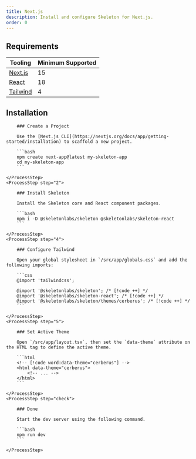 ```yaml
---
title: Next.js
description: Install and configure Skeleton for Next.js.
order: 0
---
```



## Requirements

| Tooling                              | Minimum Supported |
| ------------------------------------ | ----------------- |
| [Next.js](https://nextjs.org/)       | 15                |
| [React](https://react.dev/)          | 18                |
| [Tailwind](https://tailwindcss.com/) | 4                 |

## Installation

<Process>
    <ProcessStep step="1">
    
        ### Create a Project

        Use the [Next.js CLI](https://nextjs.org/docs/app/getting-started/installation) to scaffold a new project.

        ```bash
        npm create next-app@latest my-skeleton-app
        cd my-skeleton-app
        ```

    </ProcessStep>
    <ProcessStep step="2">

        ### Install Skeleton

        Install the Skeleton core and React component packages.

        ```bash
        npm i -D @skeletonlabs/skeleton @skeletonlabs/skeleton-react
        ```

    </ProcessStep>
    <ProcessStep step="4">

        ### Configure Tailwind

        Open your global stylesheet in `/src/app/globals.css` and add the following imports:

        ```css
        @import 'tailwindcss';

        @import '@skeletonlabs/skeleton'; /* [!code ++] */
        @import '@skeletonlabs/skeleton-react'; /* [!code ++] */
        @import '@skeletonlabs/skeleton/themes/cerberus'; /* [!code ++] */
        ```

    </ProcessStep>
    <ProcessStep step="5">

        ### Set Active Theme

        Open `/src/app/layout.tsx`, then set the `data-theme` attribute on the HTML tag to define the active theme.

        ```html
        <!-- [!code word:data-theme="cerberus"] -->
        <html data-theme="cerberus">
            <!-- ... -->
        </html>
        ```

    </ProcessStep>
    <ProcessStep step="check">

        ### Done

        Start the dev server using the following command.

    	```bash
        npm run dev
        ```

    </ProcessStep>

</Process>
